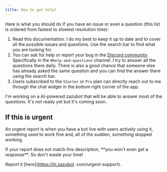 ```yaml
---
title: How to get help?
---
```


Here is what you should do if you have an issue or even a question (this list is ordered from fastest to slowest resolution time):

1. Read this documentation. I do my best to keep it up to date and to cover all the possible issues and questions. Use the search bar to find what you are looking for.
2. You can ask for help or report your bug in the [Discord community](https://discord.gg/gZWD6BzR). Specifically in the `#help-and-questions` channel. I try to answer all the questions there daily. There is also a good chance that someone else has already asked the same question and you can find the answer there using the search bar.
3. Users subscribed to the `Starter` or `Pro` plan can directly reach out to me through the chat widget in the bottom right corner of the app.

<Note>
  I'm working on a AI-powered zazubot that will be able to answer most of the
  questions. It's not ready yet but it's coming soon.
</Note>

## If this is urgent

An urgent report is when you have a bot live with users actively using it, something used to work fine and, all of the sudden, something stopped working.

<Warning>
  If your report does not match this description, **you won't even get a
  response**. So don't waste your time!
</Warning>

Report it [here](https://hi.zazubot .com/urgent-support).
